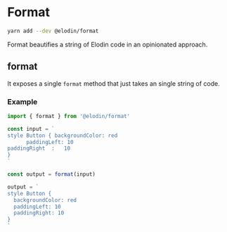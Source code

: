 

# Format

```bash
yarn add --dev @elodin/format
```

Format beautifies a string of Elodin code in an opinionated approach.

## format

It exposes a single `format` method that just takes an single string of code.

### Example

```javascript
import { format } from '@elodin/format'

const input = `
style Button { backgroundColor: red
      paddingLeft: 10
paddingRight  :   10
}
`

const output = format(input)

output = `
style Button {
  backgroundColor: red
  paddingLeft: 10
  paddingRight: 10
}
`
```
